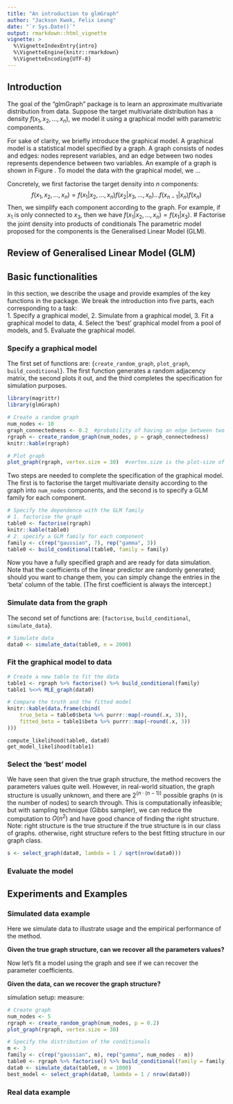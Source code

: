 ```yaml
---
title: "An introduction to glmGraph"
author: "Jackson Kwok, Felix Leung"
date: "`r Sys.Date()`"
output: rmarkdown::html_vignette
vignette: >
  %\VignetteIndexEntry{intro}
  %\VignetteEngine{knitr::rmarkdown}
  %\VignetteEncoding{UTF-8}
---
```


## Introduction
The goal of the "glmGraph" package is to learn an approximate multivariate distribution from data. Suppose the target multivariate distribution has a density $f(x_1, x_2, ..., x_n)$, we model it using a graphical model with parametric components. 

For sake of clarity, we briefly introduce the graphical model. A graphical model is a statistical model specified by a graph. A graph consists of nodes and edges: nodes represent variables, and an edge between two nodes represents dependence between two variables. An example of a graph is shown in Figure \ref{graph_example_1}. To model the data with the graphical model, we ...



Concretely, we first factorise the target density into $n$ components:
$$f(x_1, x_2, ..., x_n) = f(x_1 | x_2, ..., x_n) f(x_2 | x_3, ..., x_n) ... f(x_{n-1} |x_n) f(x_n)$$
Then, we simplify each component according to the graph. For example, if $x_1$ is only connected to $x_3$, then we have $f(x_1 | x_2, ..., x_n) = f(x_1 | x_3)$.
# Factorise the joint density into products of conditionals
The parametric model proposed for the components is the Generalised Linear Model (GLM).



## Review of Generalised Linear Model (GLM)



## Basic functionalities
In this section, we describe the usage and provide examples of the key functions in the package. We break the introduction into five parts, each corresponding to a task:  
  1. Specify a graphical model,
  2. Simulate from a graphical model,
  3. Fit a graphical model to data,
  4. Select the 'best' graphical model from a pool of models, and
  5. Evaluate the graphical model.



### Specify a graphical model
The first set of functions are: {`create_random_graph`, `plot_graph`, `build_conditional`}. The first function generates a random adjacency matrix, the second plots it out, and the third completes the specification for simulation purposes.
```r
library(magrittr)
library(glmGraph)

# Create a random graph
num_nodes <- 10
graph_connectedness <- 0.2  #probability of having an edge between two nodes
rgraph <- create_random_graph(num_nodes, p = graph_connectedness)
knitr::kable(rgraph)

# Plot graph
plot_graph(rgraph, vertex.size = 30)  #vertex.size is the plot-size of the nodes
```
Two steps are needed to complete the specification of the graphical model.
The first is to factorise the target multivariate density according to the graph into `num_nodes` components, and the second is to specify a GLM family for each component. 
```r
# Specify the dependence with the GLM family 
# 1. factorise the graph
table0 <- factorise(rgraph)
knitr::kable(table0)
# 2. specify a GLM family for each component
family <- c(rep("gaussian", 7), rep("gamma", 3))
table0 <- build_conditional(table0, family = family)
```
Now you have a fully specified graph and are ready for data simulation. Note that the coefficients of the linear predictor are randomly generated; should you want to change them, you can simply change the entries in the 'beta' column of the table. (The first coefficient is always the intercept.)


### Simulate data from the graph
The second set of functions are: {`factorise`, `build_conditional`, `simulate_data`}.
```r
# Simulate data
data0 <- simulate_data(table0, n = 2000)
```



### Fit the graphical model to data
```r
# Create a new table to fit the data
table1 <- rgraph %>% factorise() %>% build_conditional(family)
table1 %<>% MLE_graph(data0)

# Compare the truth and the fitted model
knitr::kable(data.frame(cbind(
    true_beta = table0$beta %>% purrr::map(~round(.x, 3)), 
    fitted_beta = table1$beta %>% purrr::map(~round(.x, 3))
)))
```


```
compute_likelihood(table0, data0)
get_model_likelihood(table1)
```



### Select the 'best' model
We have seen that given the true graph structure, the method recovers the parameters values quite well. However, in real-world situation, the graph structure is usually unknown, and there are $2^(n \cdot (n-1))$ possible graphs ($n$ is the number of nodes) to search through. This is computationally infeasible; but with sampling technique (Gibbs sampler), we can reduce the computation to $O(n^2)$ and have good chance of finding the right structure. 
Note: right structure is the true structure if the true structure is in our class of graphs. otherwise, right structure refers to the best fitting structure in our graph class.
```r
s <- select_graph(data0, lambda = 1 / sqrt(nrow(data0)))
```



### Evaluate the model




## Experiments and Examples
### Simulated data example
Here we simulate data to illustrate usage and the empirical performance of the method.

**Given the true graph structure, can we recover all the parameters values?**

Now let's fit a model using the graph and see if we can recover the parameter coefficients.

**Given the data, can we recover the graph structure?**

simulation setup:
measure:
```r
# Create graph
num_nodes <- 5
rgraph <- create_random_graph(num_nodes, p = 0.2)
plot_graph(rgraph, vertex.size = 30)

# Specify the distribution of the conditionals
m <- 3
family <- c(rep("gaussian", m), rep("gamma", num_nodes - m))
table0 <- rgraph %>% factorise() %>% build_conditional(family = family)
data0 <- simulate_data(table0, n = 1000)
best_model <- select_graph(data0, lambda = 1 / nrow(data0))
```



### Real data example








